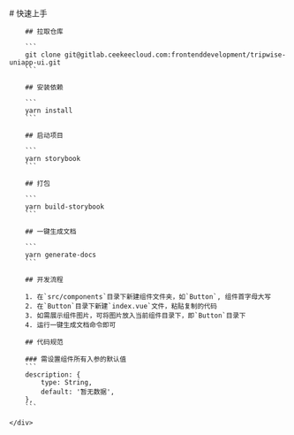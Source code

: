 
<Meta title="快速上手"/>

<div className="sb-container">
    <div className='sb-section-title'>
        # 快速上手

        ## 拉取仓库

        ```
        git clone git@gitlab.ceekeecloud.com:frontenddevelopment/tripwise-uniapp-ui.git
        ```

        ## 安装依赖

        ```
        yarn install
        ```

        ## 启动项目

        ```
        yarn storybook
        ```

        ## 打包

        ```
        yarn build-storybook
        ```

        ## 一键生成文档

        ```
        yarn generate-docs
        ```

        ## 开发流程

        1. 在`src/components`目录下新建组件文件夹，如`Button`, 组件首字母大写
        2. 在`Button`目录下新建`index.vue`文件，粘贴复制的代码
        3. 如需展示组件图片，可将图片放入当前组件目录下，即`Button`目录下
        4. 运行一键生成文档命令即可

        ## 代码规范

        ### 需设置组件所有入参的默认值
        ```
        description: {
            type: String,
            default: '暂无数据',
        },
        ```

    </div>
</div>

<style>
    {`
      .sb-container {
        margin-bottom: 48px;
      }

      .sb-section {
        width: 100%;
        display: flex;
        flex-direction: row;
        gap: 20px;
      }

      img {
        object-fit: cover;
      }

      .sb-section-title {
        margin-bottom: 32px;
      }

      .sb-section a:not(h1 a, h2 a, h3 a) {
        font-size: 14px;
      }

      @media screen and (max-width: 800px) {
        .sb-addon-img {
          left: 300px;
        }
      }
`}
</style>
